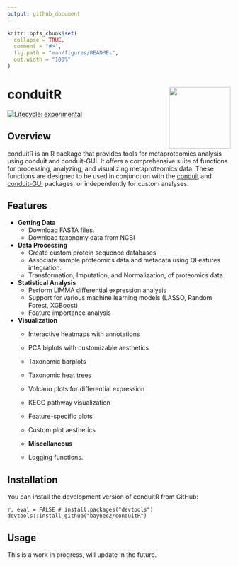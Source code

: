```yaml
---
output: github_document
---
```


<!-- README.md is generated from README.Rmd. Please edit that file -->

```r
knitr::opts_chunk$set(
  collapse = TRUE,
  comment = "#>",
  fig.path = "man/figures/README-",
  out.width = "100%"
)
```

# conduitR <img src="man/figures/logo.png" align="right" height="139" />

<!-- badges: start -->
[![Lifecycle: experimental](https://img.shields.io/badge/lifecycle-experimental-orange.svg)](https://lifecycle.r-lib.org/articles/stages.html#experimental)
<!-- badges: end -->

## Overview

conduitR is an R package that provides tools for metaproteomics analysis using conduit and conduit-GUI. It offers a comprehensive suite of functions for processing, analyzing, and visualizing metaproteomics data.
These functions are designed to be used in conjunction with the [conduit](https://github.com/baynec2/conduit) and [conduit-GUI](https://github.com/baynec2/conduit-GUI) packages, or independently for custom analyses.

## Features

- **Getting Data**
  - Download FASTA files.
  - Download taxonomy data from NCBI

- **Data Processing**
  - Create custom protein sequence databases
  - Associate sample proteomics data and metadata using QFeatures integration. 
  - Transformation, Imputation, and Normalization, of proteomics data. 

- **Statistical Analysis**
  - Perform LIMMA differential expression analysis
  - Support for various machine learning models (LASSO, Random Forest, XGBoost)
  - Feature importance analysis
  
- **Visualization**
  - Interactive heatmaps with annotations
  - PCA biplots with customizable aesthetics
  - Taxonomic barplots
  - Taxonomic heat trees
  - Volcano plots for differential expression
  - KEGG pathway visualization
  - Feature-specific plots
  - Custom plot aesthetics

  - **Miscellaneous**
  - Logging functions.


## Installation

You can install the development version of conduitR from GitHub:

```r, eval = FALSE
# install.packages("devtools")
devtools::install_github("baynec2/conduitR")
```

## Usage

This is a work in progress, will update in the future.